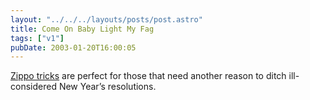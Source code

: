 ```yaml
---
layout: "../../../layouts/posts/post.astro"
title: Come On Baby Light My Fag
tags: ["v1"]
pubDate: 2003-01-20T16:00:05
---
```


[Zippo tricks][1] are perfect for those that need another reason to ditch ill-considered New Year&#8217;s resolutions.

[1]: http://zippotricks.com/ "Zippo Tricks"
